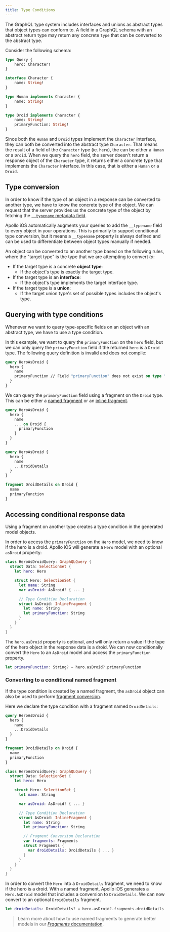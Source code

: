 ```yaml
---
title: Type Conditions
---
```


The GraphQL type system includes interfaces and unions as abstract types that object types can conform to. A field in a GraphQL schema with an abstract return type may return any concrete `type` that can be converted to the abstract type.

Consider the following schema:

```graphql title="StarWarsSchema.graphqls"
type Query {
    hero: Character!
}

interface Character {
    name: String!
}

type Human implements Character {
    name: String!
}

type Droid implements Character {
    name: String!
    primaryFunction: String!
}
```

Since both the `Human` and `Droid` types implement the `Character` interface, they can both be converted into the abstract type `Character`. That means the result of a field of the `Character` type (ie. `hero`), the can be either a `Human` or a `Droid`. When we query the `hero` field, the server doesn't return a response object of the `Character` type, it returns either a concrete type that implements the `Character` interface. In this case, that is either a `Human` or a `Droid`.

## Type conversion

In order to know if the type of an object in a response can be converted to another type, we have to know the concrete type of the object. We can request that the server provides us the concrete type of the object by fetching the [`__typename` metadata field](https://spec.graphql.org/draft/#sec-Type-Name-Introspection).

Apollo iOS automatically augments your queries to add the `__typename` field to every object in your operations. This is  primarily to support conditional type conversion, but it means a `__typename` property is always defined and can be used to differentiate between object types manually if needed.

An object can be converted to an another type based on the following rules, where the "target type" is the type that we are attempting to convert *to*:
- If the target type is a concrete **object type**:
  - If the object's type is exactly the target type.
- If the target type is an **interface**:
  - If the object's type implements the target interface type.
- If the target type is a **union**:
  - If the target union type's set of possible types includes the object's type.

## Querying with type conditions

Whenever we want to query type-specific fields on an object with an abstract type, we have to use a type condition.

In this example, we want to query the `primaryFunction` on the `hero` field, but we can only query the `primaryFunction` field if the returned `hero` is a `Droid` type. The following query definition is invalid and does not compile:

```graphql title="HeroAsDroidQuery.graphql"
query HeroAsDroid {
  hero {
    name
    primaryFunction // Field "primaryFunction" does not exist on type "Character"
  }
}
```

We can query the `primaryFunction` field using a fragment on the `Droid` type. This can be either a [named fragment](./fragments#named-fragments) or an [inline fragment](./fragments#inline-fragments).

<CodeColumns cols={2}>

```graphql title="Inline Fragment"
query HeroAsDroid {
  hero {
    name
    ... on Droid {
      primaryFunction
    }
  }
}
```

```graphql title="Named Fragment"
query HeroAsDroid {
  hero {
    name
    ...DroidDetails
  }
}

fragment DroidDetails on Droid {
  name
  primaryFunction
}
```

</CodeColumns>

## Accessing conditional response data

Using a fragment on another type creates a type condition in the generated model objects.

In order to access the `primaryFunction` on the `Hero` model, we need to know if the hero is a droid. Apollo iOS will generate a `Hero` model with an optional `asDroid` property:

```swift title="HeroAsDroidQuery.graphql.swift"
class HeroAsDroidQuery: GraphQLQuery {
  struct Data: SelectionSet {
    let hero: Hero

    struct Hero: SelectionSet {
      let name: String
      var asDroid: AsDroid? { ... }

      // Type Condition Declaration
      struct AsDroid: InlineFragment {
        let name: String
        let primaryFunction: String
      }
    }
  }
}
```

The `hero.asDroid` property is optional, and will only return a value if the type of the hero object in the response data is a droid. We can now conditionally convert the `Hero` to an `AsDroid` model and access the `primaryFunction` property.

```swift
let primaryFunction: String? = hero.asDroid?.primaryFunction
```

### Converting to a conditional named fragment

If the type condition is created by a named fragment, the `asDroid` object can also be used to perform [fragment conversion](./fragments#fragment-conversion).

Here we declare the type condition with a fragment named `DroidDetails`:

<CodeColumns cols={2}>

```graphql title="Query & Fragment Definitions"
query HeroAsDroid {
  hero {
    name
    ...DroidDetails
  }
}

fragment DroidDetails on Droid {
  name
  primaryFunction
}
```

```swift title="Generated Model"
class HeroAsDroidQuery: GraphQLQuery {
  struct Data: SelectionSet {
    let hero: Hero

    struct Hero: SelectionSet {
      let name: String

      var asDroid: AsDroid? { ... }

      // Type Condition Declaration
      struct AsDroid: InlineFragment {
        let name: String
        let primaryFunction: String

        // Fragment Conversion Declaration
        var fragments: Fragments
        struct Fragments {
          var droidDetails: DroidDetails { ... }
        }
      }
    }
  }
}
```

</CodeColumns>

In order to convert the `Hero` into a `DroidDetails` fragment, we need to know if the hero is a droid. With a named fragment, Apollo iOS generates a `Hero.AsDroid` model that includes a conversion to `DroidDetails`. We can now convert to an optional `DroidDetails` fragment.

```swift
let droidDetails: DroidDetails? = hero.asDroid?.fragments.droidDetails
```
> Learn more about how to use named fragments to generate better models in our [*Fragments* documentation](./fragments).